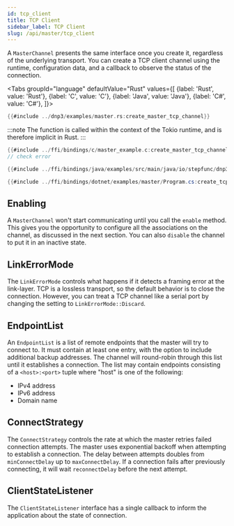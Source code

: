 ```yaml
---
id: tcp_client
title: TCP Client
sidebar_label: TCP Client
slug: /api/master/tcp_client
---
```



A `MasterChannel` presents the same interface once you create it, regardless of the underlying transport. You can create a TCP client channel using the runtime,
configuration data, and a callback to observe the status of the connection.

<Tabs
groupId="language"
defaultValue="Rust"
values={[
{label: 'Rust', value: 'Rust'},
{label: 'C', value: 'C'},
{label: 'Java', value: 'Java'},
{label: 'C#', value: 'C#'},
]}>
<TabItem value="Rust">

```rust
{{#include ../dnp3/examples/master.rs:create_master_tcp_channel}}
```

:::note
The function is called within the context of the Tokio runtime, and is therefore implicit in Rust.
:::

</TabItem>
<TabItem value="C">

```c
{{#include ../ffi/bindings/c/master_example.c:create_master_tcp_channel}}
// check error
```

</TabItem>
<TabItem value="Java">

```java
{{#include ../ffi/bindings/java/examples/src/main/java/io/stepfunc/dnp3/examples/MasterExample.java:create_tcp_channel}}
```

</TabItem>
<TabItem value="C#">

```csharp
{{#include ../ffi/bindings/dotnet/examples/master/Program.cs:create_tcp_channel}}
```

</TabItem>
</Tabs>

## Enabling

A `MasterChannel` won't start communicating until you call the `enable` method. This gives you the opportunity to configure all the associations on the channel, as discussed in the next section. You can also `disable` the channel to put it in an inactive state.

## LinkErrorMode

The `LinkErrorMode` controls what happens if it detects a framing error at the link-layer. TCP is a lossless transport, so the default behavior is to
close the connection. However, you can treat a TCP channel like a serial port by changing the setting to `LinkErrorMode::Discard`.

## EndpointList

An `EndpointList` is a list of remote endpoints that the master will try to connect to. It must contain at least one entry, with the option to include additional backup
addresses. The channel will round-robin through this list until it establishes a connection. The list may contain endpoints consisting of a `<host>:<port>` tuple where "host" is one of the following:

* IPv4 address
* IPv6 address
* Domain name

## ConnectStrategy

The `ConnectStrategy` controls the rate at which the master retries failed connection attempts. The master uses exponential backoff when attempting to establish
a connection. The delay between attempts doubles from `minConnectDelay` up to `maxConnectDelay`. If a connection fails after previously connecting, it will
wait `reconnectDelay` before the next attempt.

## ClientStateListener

The `ClientStateListener` interface has a single callback to inform the application about the state of connection.